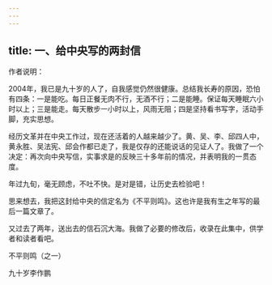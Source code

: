 ```yaml
---
---
---
```

title: 一、给中央写的两封信
---




作者说明：

2004年，我已是九十岁的人了，自我感觉仍然很健康。总结我长寿的原因，恐怕有四条：一是能吃。每日正餐无肉不行，无酒不行；二是能睡。保证每天睡眠六小时以上；三是能走。每天散步一小时以上，风雨无阻；四是坚持看书写字，活动手脚，充实思想。

经历文革并在中央工作过，现在还活着的人越来越少了。黄、吴、李、邱四人中，黄永胜、吴法宪、邱会作都已走了，我是仅存的还能说话的见证人了。我做了一个决定：再次向中央写信，实事求是的反映三十多年前的情况，并表明我的一贯态度。

年过九旬，毫无顾虑，不吐不快。是对是错，让历史去检验吧！

思来想去，我把这封给中央的信定名为《不平则鸣》。这也许是我有生之年写的最后一篇文章了。

又过去了两年，送出去的信石沉大海。我做了必要的修改后，收录在此集中，供学者和读者看吧。

不平则鸣（之一）

九十岁李作鹏